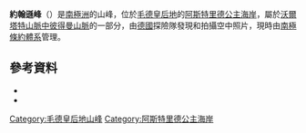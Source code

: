 {{coord|71|21|S|12|26|E|source:GNIS|display=title}}

'''約翰遜峰'''（{{lang-en|Johnson Peaks}}）是[[南極洲|南極洲]]的山峰，位於[[毛德皇后地|毛德皇后地]]的[[阿斯特里德公主海岸|阿斯特里德公主海岸]]，屬於[[沃爾塔特山脈|沃爾塔特山脈]][[中彼得曼山脈|中彼得曼山脈]]的一部分，由[[德國|德國]]探險隊發現和拍攝空中照片，現時由[[南極條約體系|南極條約體系]]管理。

==參考資料==
*{{cite gnis | type = antarid | id = 7600| name = Johnson Peaks | accessdate = 2012-07-27}}
*{{usgs-gazetteer|id=7600}}

{{DEFAULTSORT:Johnson Peaks}}
[[Category:毛德皇后地山峰|Category:毛德皇后地山峰]]
[[Category:阿斯特里德公主海岸|Category:阿斯特里德公主海岸]]


{{PrincessAstridCoast-geo-stub}}
